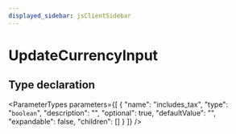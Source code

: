 ```yaml
---
displayed_sidebar: jsClientSidebar
---
```



# UpdateCurrencyInput

## Type declaration

<ParameterTypes parameters={[
  {
    "name": "includes_tax",
    "type": "`boolean`",
    "description": "",
    "optional": true,
    "defaultValue": "",
    "expandable": false,
    "children": []
  }
]} />
